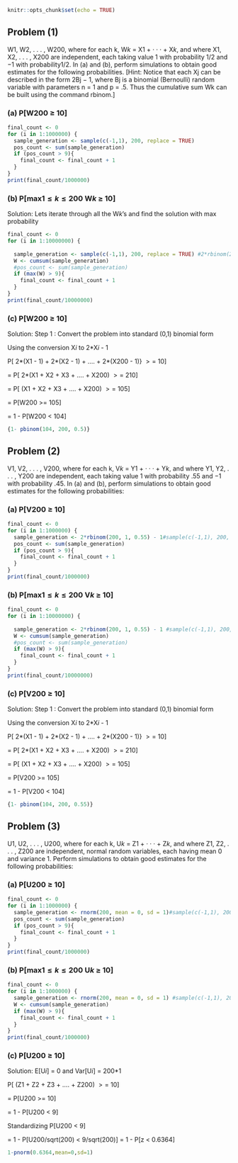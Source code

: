 
```r
knitr::opts_chunk$set(echo = TRUE)
```

## Problem (1)

W$1$, W$2$, . . . , W$200$, where for each k, W$k$ = X$1$ + · · · + X$k$, and where X$1$, X$2$, . . . , X$200$ are independent, each taking value 1 with probability 1/2 and −1 with probability1/2. In (a) and (b), perform simulations to obtain good estimates for the following probabilities. [Hint: Notice that each Xj can be described in the form 2Bj − 1, where Bj is a binomial (Bernoulli) random variable with parameters n = 1 and p = .5. Thus the cumulative sum Wk can be built using the command rbinom.]

### (a) P[W$200$ ≥ 10]

```r
final_count <- 0
for (i in 1:1000000) {
  sample_generation <- sample(c(-1,1), 200, replace = TRUE)
  pos_count <- sum(sample_generation)
  if (pos_count > 9){
    final_count <- final_count + 1
  }
}
print(final_count/1000000)
```

### (b) P[max$1≤k≤200$ W$k$ ≥ 10]

Solution: Lets iterate through all the W$k$'s and find the solution with max probability

```r
final_count <- 0
for (i in 1:10000000) {
  
  sample_generation <- sample(c(-1,1), 200, replace = TRUE) #2*rbinom(200, 1, 0.5) - 1
  W <- cumsum(sample_generation)
  #pos_count <- sum(sample_generation)
  if (max(W) > 9){
    final_count <- final_count + 1
  }
}
print(final_count/10000000)
```

### (c) P[W$200$ ≥ 10]

Solution: Step 1 : Convert the problem into standard (0,1) binomial form

Using the conversion X$i$ to 2\*X$i$ - 1

P[ 2\*(X$1$ - 1) + 2\*(X$2$ - 1) + .... + 2\*(X$200$ - 1)} $>=$ 10]

= P[ 2\*(X$1$ + X$2$ + X$3$ + .... + X$200$) $>=$ 210]

= P[ (X$1$ + X$2$ + X$3$ + .... + X$200$) $>=$ 105]

= P[W$200$ \>= 105]

= 1 - P[W$200$ \< 104]

```r
{1- pbinom(104, 200, 0.5)}
```

## Problem (2)

V$1$, V$2$, . . . , V$200$, where for each k, V$k$ = Y$1$ + · · · + Y$k$, and where Y$1$, Y$2$, . . . , Y$200$ are independent, each taking value 1 with probability .55 and −1 with probability .45. In (a) and (b), perform simulations to obtain good estimates for the following probabilities:

### (a) P[V$200$ ≥ 10]

```r
final_count <- 0
for (i in 1:1000000) {
  sample_generation <- 2*rbinom(200, 1, 0.55) - 1#sample(c(-1,1), 200, replace = TRUE)
  pos_count <- sum(sample_generation)
  if (pos_count > 9){
    final_count <- final_count + 1
  }
}
print(final_count/1000000)
```

### (b) P[max$1≤k≤200$ V$k$ ≥ 10]

```r
final_count <- 0
for (i in 1:10000000) {
  
  sample_generation <- 2*rbinom(200, 1, 0.55) - 1 #sample(c(-1,1), 200, replace = TRUE)
  W <- cumsum(sample_generation)
  #pos_count <- sum(sample_generation)
  if (max(W) > 9){
    final_count <- final_count + 1
  }
}
print(final_count/10000000)
```

### (c) P[V$200$ ≥ 10]

Solution: Step 1 : Convert the problem into standard (0,1) binomial form

Using the conversion X$i$ to 2\*X$i$ - 1

P[ 2\*(X$1$ - 1) + 2\*(X$2$ - 1) + .... + 2\*(X$200$ - 1)} $>=$ 10]

= P[ 2\*(X$1$ + X$2$ + X$3$ + .... + X$200$) $>=$ 210]

= P[ (X$1$ + X$2$ + X$3$ + .... + X$200$) $>=$ 105]

= P[V$200$ \>= 105]

= 1 - P[V$200$ \< 104]

```r
{1- pbinom(104, 200, 0.55)}
```

## Problem (3)

U$1$, U$2$, . . . , U$200$, where for each k, U$k$ = Z$1$ + · · · + Z$k$, and where Z$1$, Z$2$, . . . , Z$200$ are independent, normal random variables, each having mean 0 and variance 1. Perform simulations to obtain good estimates for the following probabilities:

### (a) P[U$200$ ≥ 10]

```r
final_count <- 0
for (i in 1:1000000) {
  sample_generation <- rnorm(200, mean = 0, sd = 1)#sample(c(-1,1), 200, replace = TRUE)
  pos_count <- sum(sample_generation)
  if (pos_count > 9){
    final_count <- final_count + 1
  }
}
print(final_count/1000000)
```

### (b) P[max$1≤k≤200$ U$k$ ≥ 10]

```r
final_count <- 0
for (i in 1:1000000) {
  sample_generation <- rnorm(200, mean = 0, sd = 1) #sample(c(-1,1), 200, replace =TRUE)
  W <- cumsum(sample_generation)
  if (max(W) > 9){
    final_count <- final_count + 1
  }
}
print(final_count/1000000)
```

### (c) P[U$200$ ≥ 10]

Solution: E[U$i$] = 0 and Var[U$i$] = 200\*1

P[ (Z$1$ + Z$2$ + Z$3$ + .... + Z$200$) $>=$ 10]

= P[U$200$ \>= 10]

= 1 - P[U$200$ \< 9]

Standardizing P[U$200$ \< 9]

= 1 - P[U$200$/sqrt(200) \< 9/sqrt(200)]
= 1 - P[z < 0.6364] 

```r
1-pnorm(0.6364,mean=0,sd=1)
```

